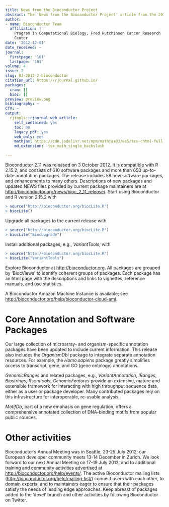```yaml
---
title: News from the Bioconductor Project
abstract: The 'News from the Bioconductor Project' article from the 2012-2 issue.
author:
- name: Bioconductor Team
  affiliation: |
    Program in Computational Biology, Fred Hutchinson Cancer Research
    Center
date: '2012-12-01'
date_received: ~
journal:
  firstpage: '101'
  lastpage: '101'
volume: 4
issue: 2
slug: RJ-2012-2-bioconductor
citation_url: https://rjournal.github.io/
packages:
  cran: []
  bioc: []
preview: preview.png
bibliography: ~
CTV: ~
output:
  rjtools::rjournal_web_article:
    self_contained: yes
    toc: no
    legacy_pdf: yes
    web_only: yes
    mathjax: https://cdn.jsdelivr.net/npm/mathjax@3/es5/tex-chtml-full.js
    md_extension: -tex_math_single_backslash

---
```


::: article
Bioconductor 2.11 was released on 3 October 2012. It is compatible with
R 2.15.2, and consists of 610 software packages and more than 650
up-to-date annotation packages. The release includes 58 new software
packages, and enhancements to many others. Descriptions of new packages
and updated NEWS files provided by current package maintainers are at
<http://bioconductor.org/news/bioc_2_11_release/>. Start using
Bioconductor and R version 2.15.2 with

``` r
> source("http://bioconductor.org/biocLite.R")
> biocLite()
```

Upgrade all packages to the current release with

``` r
> source("http://bioconductor.org/biocLite.R")
> biocLite("BiocUpgrade")
```

Install additional packages, e.g., *VariantTools*, with

``` r
> source("http://bioconductor.org/biocLite.R")
> biocLite("VariantTools")
```

Explore Bioconductor at <http://bioconductor.org>. All packages are
grouped by 'BiocViews' to identify coherent groups of packages. Each
package has an html page with the descriptions and links to vignettes,
reference manuals, and use statistics.

A Bioconductor Amazon Machine Instance is available; see
<http://bioconductor.org/help/bioconductor-cloud-ami>.

# Core Annotation and Software Packages

Our large collection of microarray- and organism-specific annotation
packages have been updated to include current information. This release
also includes the *OrganismDbi* package to integrate separate annotation
resources. For example, the *Homo.sapiens* package greatly simplifies
access to transcript, gene, and GO (gene ontology) annotations.

*GenomicRanges* and related packages, e.g., *VariantAnnotation*,
*IRanges*, *Biostrings*, *Rsamtools*, *GenomicFeatures* provide an
extensive, mature and extensible framework for interacting with high
throughput sequence data, either as a user or package developer. Many
contributed packages rely on this infrastructure for interoperable,
re-usable analysis.

*MotifDb*, part of a new emphasis on gene regulation, offers a
comprehensive annotated collection of DNA-binding motifs from popular
public sources.

# Other activities

Bioconductor's Annual Meeting was in Seattle, 23-25 July 2012; our
European developer community meets 13-14 December in Zurich. We look
forward to our next Annual Meeting on 17-19 July 2013, and to additional
training and community activities advertised at
<http://bioconductor.org/help/events/>. The active Bioconductor mailing
lists (<http://bioconductor.org/help/mailing-list/>) connect users with
each other, to domain experts, and to maintainers eager to ensure that
their packages satisfy the needs of leading edge approaches. Keep
abreast of packages added to the 'devel' branch and other activities by
following Bioconductor on Twitter.
:::
